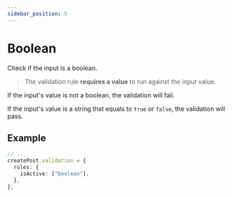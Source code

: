 ```yaml
---
sidebar_position: 5
---
```


# Boolean

Check if the input is a boolean.

> The validation rule **requires a value** to run against the input value.

If the input's value is not a boolean, the validation will fail.

If the input's value is a string that equals to `true` or `false`, the validation will pass.

## Example

```ts title="src/app/posts/controllers/create-post.ts"
// ...
createPost.validation = {
  rules: {
    isActive: ["boolean"],
  },
};
```
